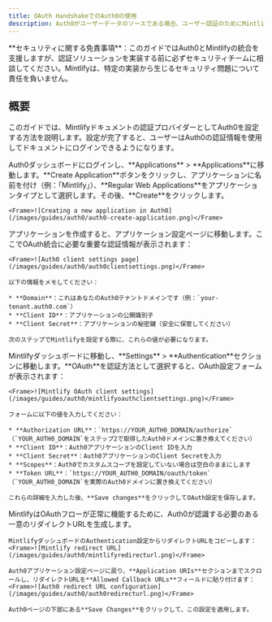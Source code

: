 ```yaml
---
title: OAuth HandshakeでのAuth0の使用
description: Auth0がユーザーデータのソースである場合、ユーザー認証のためにMintlifyをOAuthクライアントアプリとして設定できます。
---
```


<Note>
  **セキュリティに関する免責事項**：このガイドではAuth0とMintlifyの統合を支援しますが、認証ソリューションを実装する前に必ずセキュリティチームに相談してください。Mintlifyは、特定の実装から生じるセキュリティ問題について責任を負いません。
</Note>

## 概要

このガイドでは、Mintlifyドキュメントの認証プロバイダーとしてAuth0を設定する方法を説明します。設定が完了すると、ユーザーはAuth0の認証情報を使用してドキュメントにログインできるようになります。

<Steps>
  <Step title="Create a Regular Web Application in Auth0">
    Auth0ダッシュボードにログインし、**Applications** > **Applications**に移動します。**Create Application**ボタンをクリックし、アプリケーションに名前を付け（例：「Mintlify」）、**Regular Web Applications**をアプリケーションタイプとして選択します。その後、**Create**をクリックします。

    <Frame>![Creating a new application in Auth0](/images/guides/auth0/auth0-create-application.png)</Frame>
  </Step>

  <Step title="Get client information">
    アプリケーションを作成すると、アプリケーション設定ページに移動します。ここでOAuth統合に必要な重要な認証情報が表示されます：

    <Frame>![Auth0 client settings page](/images/guides/auth0/auth0clientsettings.png)</Frame>

    以下の情報をメモしてください：

    * **Domain**：これはあなたのAuth0テナントドメインです（例：`your-tenant.auth0.com`）
    * **Client ID**：アプリケーションの公開識別子
    * **Client Secret**：アプリケーションの秘密鍵（安全に保管してください）

    次のステップでMintlifyを設定する際に、これらの値が必要になります。
  </Step>

  <Step title="Setup Mintlify client">
    Mintlifyダッシュボードに移動し、**Settings** > **Authentication**セクションに移動します。**OAuth**を認証方法として選択すると、OAuth設定フォームが表示されます：

    <Frame>![Mintlify OAuth client settings](/images/guides/auth0/mintlifyoauthclientsettings.png)</Frame>

    フォームに以下の値を入力してください：

    * **Authorization URL**：`https://YOUR_AUTH0_DOMAIN/authorize`（`YOUR_AUTH0_DOMAIN`をステップ2で取得したAuth0ドメインに置き換えてください）
    * **Client ID**：Auth0アプリケーションのClient IDを入力
    * **Client Secret**：Auth0アプリケーションのClient Secretを入力
    * **Scopes**：Auth0でカスタムスコープを設定していない場合は空白のままにします
    * **Token URL**：`https://YOUR_AUTH0_DOMAIN/oauth/token`（`YOUR_AUTH0_DOMAIN`を実際のAuth0ドメインに置き換えてください）

    これらの詳細を入力した後、**Save changes**をクリックしてOAuth設定を保存します。
  </Step>

  <Step title="Configure Callback URL">
    MintlifyはOAuthフローが正常に機能するために、Auth0が認識する必要のある一意のリダイレクトURLを生成します。

    MintlifyダッシュボードのAuthentication設定からリダイレクトURLをコピーします：
    <Frame>![Mintlify redirect URL](/images/guides/auth0/mintlifyredirecturl.png)</Frame>

    Auth0アプリケーション設定ページに戻り、**Application URIs**セクションまでスクロールし、リダイレクトURLを**Allowed Callback URLs**フィールドに貼り付けます：
    <Frame>![Auth0 redirect URL configuration](/images/guides/auth0/auth0redirecturl.png)</Frame>

    Auth0ページの下部にある**Save Changes**をクリックして、この設定を適用します。
  </Step>
</Steps>
